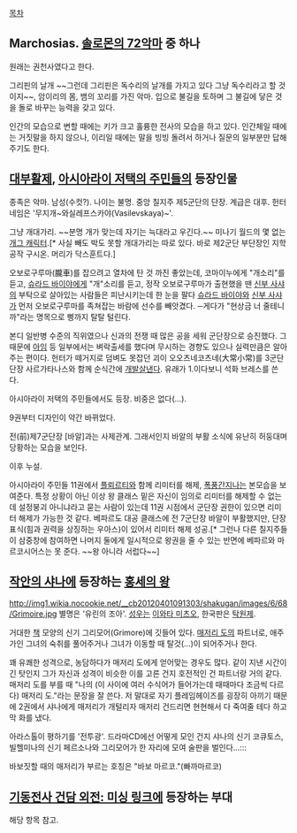 [[목차]]

== Marchosias. [[솔로몬의 72악마]] 중 하나 ==
원래는 권천사였다고 한다.

그리핀의 날개 ~~그런데 그리핀은 독수리의 날개를 가지고 있다 그냥 독수리라고 할 것이지~~, 암이리의 몸, 뱀의 꼬리를 가진 악마. 입으로 불길을 토하며 그 불길에 닿은 것을 돌로 바꾸는 능력을 갖고 있다.

인간의 모습으로 변할 때에는 키가 크고 훌륭한 전사의 모습을 하고 있다. 인간체일 때에는 거짓말을 하지 않으나, 이리일 때에는 말을 빙빙 돌려서 하거나 질문의 일부분만 답해주기도 한다.


== [[대부활제]], [[아시아라이 저택의 주민들]]의 등장인물 ==
종족은 악마. 남성(수컷?). 나이는 불명. 중앙 칠지주 제5군단의 단장. 계급은 대후. 헌터네임은 '무지개~와실레프스카야(Vasilevskaya)~'. 

그냥 개대가리. ~~분명 개가 맞는데 자기는 늑대라고 우긴다.~~ 미나기 월드의 몇 없는 [[개그 캐릭터]].[* 사실 빼도 박도 못할 개대가리는 따로 있다. 바로 제2군단 부단장인 지학공작 구시온. 머리가 닥스훈트다.]

오보로구루마(朧車)를 잡으려고 열차에 탄 것 까진 좋았는데, 코마이누에게 "개소리"를 듣고, [[슈라드 바이야]]에게 "개"소리를 듣고, 정작 오보로구루마가 출현했을 땐 [[신부 사샤]]의 부탁으로 살아있는 사람들은 피난시키는데 한 눈을 팔다 [[슈라드 바이야]]와 [[신부 사샤]]가 먼저 오보로구루마를 족쳐잡는 바람에 선수를 빼앗겼다. ─게다가 "현상금 너 줄테니까"라는 명목으로 삥까지 탈탈 털린다.

본디 일반병 수준의 직위였으나 신과의 전쟁 때 많은 공을 세워 군단장으로 승진했다. 그 때문에 [[아임]] 등 일부에서는 벼락출세를 했다며 무시하는 경향도 있으나 실력만큼은 알아주는 편이다. 헌터가 떼거지로 덤벼도 못잡던 괴이 오오츠네코츠네(大常小常)를 3군단 단장 사르가타나스와 함께 순식간에 [[개발살]]낸다. 유래가 1.이다보니 석화 브레스를 쓴다.

아시아라이 저택의 주민들에서도 등장. 비중은 없다(...).

9권부터 디자인이 약간 바뀌었다.

전(前)제7군단장 [바알]과는 사제관계. 그래서인지 바알의 부활 소식에 유난히 허둥대며 당황하는 모습을 보인다.

이후 누설.

아시아라이 주민들 11권에서 [[플뢰르티]]와 함께 리미터를 해제, [[폭풍간지]]나는 본모습을 보여준다. 특정 상황이 아닌 이상 왕 클래스 밑은 자신이 임의로 리미터를 해제할 수 없는데 설정붕괴 아니냐라고 묻는 사람이 있는데 11권 시점에서 군단장 권한이 있으면 리미터 해제가 가능한 것 같다. 베파르도 대공 클래스에 전 7군단장 바알이 부활했지만, 단장 표식(힘과 권력을 상징하는 우아스)이 있어서 리미터 해제 성공.[* 그런나 다른 칠지주들이 삼중창에 참여하면 나머지 둘에게 일시적으로 왕권을 줄 수 있는 반면에 베파르와 마르코시어스는 못 준다. ~~왕 아니라 서럽다~~] 


== [[작안의 샤나]]에 등장하는 [[홍세의 왕]] ==
http://img1.wikia.nocookie.net/__cb20120401091303/shakugan/images/6/68/Grimoire.jpg
별명은 '유린의 조아'. [[성우]]는 [[이와타 미츠오]], 한국판은 [[탁원제]].

거대한 [[책]] 모양의 신기 그리모어(Grimore)에 깃들어 있다. [[매저리 도]]의 파트너로, 애주가인 그녀의 숙취를 풀어주거나 그녀가 이동할 때 탈것(...)이 되어주거나 한다. 

꽤 유쾌한 성격으로, 농담하다가 매저리 도에게 얻어맞는 경우도 많다. 같이 지낸 시간이 긴 탓인지 그가 자신과 성격이 비슷한 이를 고른 건지 호전적인 건 파트너랑 거의 같다. 매저리 도를 부를 때 "나의 (이 사이에 여러 수식어가 들어가는데 때때마다 조금씩 다르다) 매저리 도."라는 문장을 잘 쓴다. 저 말대로 자기 플레임헤이즈를 굉장히 아끼기 때문에 2권에서 샤나에게 매저리가 개털리자 매저리 건드리면 현현해서 다 죽여줄 테다 하고 막 화를 냈다.

아라스톨이 평하기를 '전투광'. 드라마CD에선 어떻게 모인 건지 샤나의 신기 코큐토스, 빌헬미나의 신기 페르소나와 그리모어가 한 자리에 모여 술판을 벌인다...:::

바보짓할 때의 매저리가 부르는 호칭은 "바보 마르코."(빠까마르코)


== [[기동전사 건담 외전: 미싱 링크]]에 등장하는 부대 ==
해당 항목 참고.

